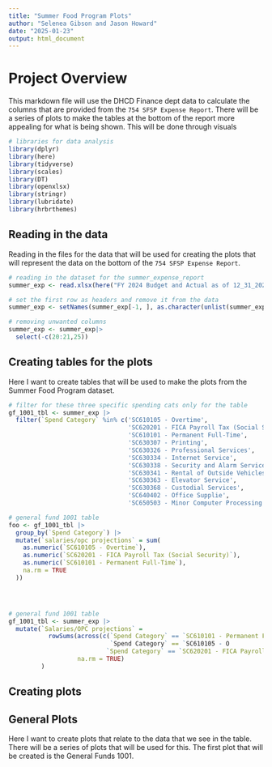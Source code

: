 ```yaml
---
title: "Summer Food Program Plots"
author: "Selenea Gibson and Jason Howard"
date: "2025-01-23"
output: html_document
---
```


# Project Overview
This markdown file will use the DHCD Finance dept data to calculate the columns that are provided from the `754 SFSP Expense Report`. There will be a series of plots to make the tables at the bottom of the report more appealing for what is being shown. This will be done through visuals 

```r
# libraries for data analysis
library(dplyr)
library(here)
library(tidyverse)
library(scales)
library(DT)
library(openxlsx)
library(stringr)
library(lubridate)
library(hrbrthemes)
```

## Reading in the data 
Reading in the files for the data that will be used for creating the plots that will represent the data on the bottom of the `754 SFSP Expense Report`.

```r
# reading in the dataset for the summer_expense_report
summer_exp <- read.xlsx(here("FY 2024 Budget and Actual as of 12_31_2024.xlsx"))

# set the first row as headers and remove it from the data
summer_exp <- setNames(summer_exp[-1, ], as.character(unlist(summer_exp[1, ])))

# removing unwanted columns
summer_exp <- summer_exp|> 
  select(-c(20:21,25))
```


## Creating tables for the plots
Here I want to create tables that will be used to make the plots from the Summer Food Program dataset. 

```r
# filter for these three specific spending cats only for the table
gf_1001_tbl <- summer_exp |> 
  filter(`Spend Category` %in% c('SC610105 - Overtime', 
                                 'SC620201 - FICA Payroll Tax (Social Security)', 
                                 'SC610101 - Permanent Full-Time',
                                 'SC630307 - Printing', 
                                 'SC630326 - Professional Services',
                                 'SC630334 - Internet Service',
                                 'SC630338 - Security and Alarm Services',
                                 'SC630341 - Rental of Outside Vehicles',
                                 'SC630363 - Elevator Service',
                                 'SC630368 - Custodial Services',
                                 'SC640402 - Office Supplie',
                                 'SC650503 - Minor Computer Processing Equipment'))

# general fund 1001 table 
foo <- gf_1001_tbl |> 
  group_by(`Spend Category`) |> 
  mutate(`salaries/opc projections` = sum(
    as.numeric(`SC610105 - Overtime`), 
    as.numeric(`SC620201 - FICA Payroll Tax (Social Security)`), 
    as.numeric(`SC610101 - Permanent Full-Time`), 
    na.rm = TRUE
  ))




# general fund 1001 table
gf_1001_tbl <- summer_exp |> 
  mutate(`Salaries/OPC projections` = 
           rowSums(across(c(`Spend Category` == `SC610101 - Permanent Full-Time, 
                            `Spend Category` == `SC610105 - O 
                           `Spend Category` == `SC620201 - FICA Payroll Tax (Social Security)`)), 
                   na.rm = TRUE)
         )

```





###
## Creating plots
###

## General Plots
Here I want to create plots that relate to the data that we see in the table. There will be a series of plots that will be used for this. The first plot that will be created is the General Funds 1001. 

```r

```







































































